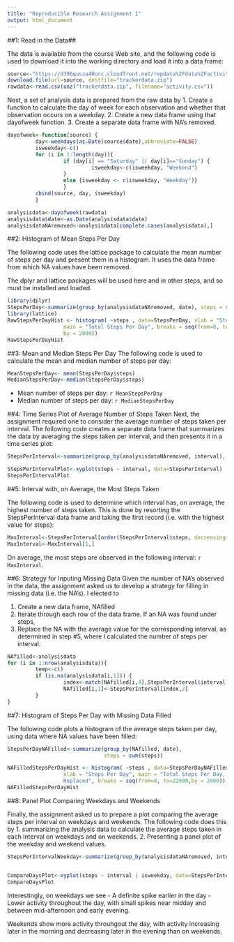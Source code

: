 ---
title: "Reproducible Research Assignment 1"
output: html_document
---

##1: Read in the Data##

The data is available from the course Web site, and the following code is used to download it into the working directory and load it into a data frame:

```{r}
source<-"https://d396qusza40orc.cloudfront.net/repdata%2Fdata%2Factivity.zip"
download.file(url=source, destfile="trackerdata.zip")
rawdata<-read.csv(unz("trackerdata.zip", filename="activity.csv"))
```

Next, a set of analysis data is prepared from the raw data by
1. Create a function to calculate the day of week for each observation and whether that observation occurs on a weekday.
2. Create a new data frame using that dayofweek function.
3. Create a separate data frame with NA's removed.

```{r}
dayofweek<-function(source) {
         day<-weekdays(as.Date(source$date),abbreviate=FALSE)
         isweekday<-c()
         for (i in 1:length(day)){
                  if (day[i] == "Saturday" || day[i]=="Sunday") {
                           isweekday<-c(isweekday, "Weekend")
                  }
                  else {isweekday <- c(isweekday, "Weekday")}
                  }
         cbind(source, day, isweekday)
         }

analysisdata<-dayofweek(rawdata)
analysisdata$date<-as.Date(analysisdata$date)
analysisdataNAremoved<-analysisdata[complete.cases(analysisdata),]
```
##2: Histogram of Mean Steps Per Day

The following code uses the lattice package to calculate the mean number of steps per day and present them in a histogram. It uses the data frame from which NA values have been removed.

The dplyr and lattice packages will be used here and in other steps, and so must be installed and loaded.

```{r}
library(dplyr)
StepsPerDay<-summarize(group_by(analysisdataNAremoved, date), steps = sum(steps))
library(lattice)
RawStepsPerDayHist <- histogram( ~steps , data=StepsPerDay, xlab = "Steps Per Day",
                  main = "Total Steps Per Day", breaks = seq(from=0, to=22000,
                  by = 2000))
RawStepsPerDayHist
```

##3: Mean and Median Steps Per Day
The following code is used to calculate the mean and median number of steps per day:
```{r}
MeanStepsPerDay<- mean(StepsPerDay$steps)
MedianStepsPerDay<-median(StepsPerDay$steps)
```
- Mean number of steps per day: `r MeanStepsPerDay`
- Median number of steps per day: `r MedianStepsPerDay`

##4: Time Series Plot of Average Number of Steps Taken
Next, the assignment required one to consider the average number of steps taken per interval. The following code creates a separate data frame that summarizes the data by averaging the steps taken per interval, and then presents it in a time series plot:

```{r}
StepsPerInterval<-summarize(group_by(analysisdataNAremoved, interval), steps = mean(steps))

StepsPerIntervalPlot<-xyplot(steps ~ interval, data=StepsPerInterval)
StepsPerIntervalPlot
```

##5: Interval with, on Average, the Most Steps Taken

The following code is used to determine which interval has, on average, the highest number of steps taken. This is done by resorting the StepsPerInterval data frame and taking the first record (i.e. with the highest value for steps): 
```{r}
MaxInterval<-StepsPerInterval[order(StepsPerInterval$steps, decreasing=TRUE),]
MaxInterval<-MaxInterval[1,]
```

On average, the most steps are observed in the following interval: `r MaxInterval`.

##6: Strategy for Inputing Missing Data
Given the number of NA's observed in the data, the assignment asked us to develop a strategy for filling in missing data (i.e. the NA's). I elected to

1. Create a new data frame, NAfilled
2. Iterate through each row of the data frame. If an NA was found under steps,
3. Replace the NA with the average value for the corresponding interval, as determined in step #5, where I calculated the number of steps per interval.

```{r}
NAfilled<-analysisdata
for (i in 1:nrow(analysisdata)){
         temp<-c()
         if (is.na(analysisdata[i,1])) {
                  index<-match(NAfilled[i,4],StepsPerInterval$interval)
                  NAfilled[i,1]<-StepsPerInterval[index,2]    
         }
}

```

##7: Histogram of Steps Per Day with Missing Data Filled

The following code plots a histogram of the average steps taken per day, using data where NA values have been filled:

```{r}
StepsPerDayNAFilled<-summarize(group_by(NAfilled, date), 
                               steps = sum(steps))

NAFilledStepsPerDayHist <- histogram( ~steps , data=StepsPerDayNAFilled, 
                  xlab = "Steps Per Day", main = "Total Steps Per Day, NA's 
                  Replaced", breaks = seq(from=0, to=22000,by = 2000))
NAFilledStepsPerDayHist
```


##8: Panel Plot Comparing Weekdays and Weekends

Finally, the assignment asked us to prepare a plot comparing the average steps per interval on weekdays and weekends. The following code does this by 
1. summarizing the analysis data to calculate the average steps taken in each interval on weekdays and on weekends.
2. Presenting a panel plot of the weekday and weekend values.

```{r}
StepsPerIntervalWeekday<-summarize(group_by(analysisdataNAremoved, interval, isweekday), steps = mean(steps))


CompareDaysPlot<-xyplot(steps ~ interval | isweekday, data=StepsPerIntervalWeekday)
CompareDaysPlot
```

Interestingly, on weekdays we see
- A definite spike earlier in the day
- Lower activity throughout the day, with small spikes near midday and between mid-afternoon and early evening.

Weekends show more activity throuhgout the day, with activity increasing later in the morning and decreasing later in the evening than on weekends.
